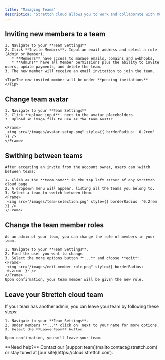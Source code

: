 ```yaml
---
title: "Managing Teams"
description: "Strettch cloud allows you to work and collaborate with multiple team members"
---
```


## Inviting new members to a team 


    1. Navigate to your **Team Settings**
    2. Click **Invite Members**. Input an email address and select a role (Admin or Member).
       * **Members** have access to manage emails, domains and webhooks.
       * **Admins** have all Member permissions plus the ability to invite users, update payments, and delete the team.
    3. The new member will receive an email invitation to join the team.
    
    <Tip>The new invited member will be under **pending invitations**</Tip>

## Change team avatar 


    1. Navigate to your **Team Settings**
    2. Click **upload input**. nect to the avatar placeholders.
    3. Upload an image file to use as the team avatar.

    <Frame>
     <img src="/images/avatar-setup.png" style={{ borderRadius: '0.2rem' }} />
    </Frame>

## Swithing between teams 

    After accepting an invite from the account owner, users can switch between teams:

    1. Click on the **team name** in the top left corner of any Strettch cloud page.
    2. A dropdown menu will appear, listing all the teams you belong to.
    3. Select a team to switch between them.
    <Frame>
     <img src="/images/team-selection.png" style={{ borderRadius: '0.2rem' }} />
    </Frame>

## Change the team member roles

    As an admin of your team, you can change the role of members in your team.

    1. Navigate to your **Team Settings**.
    2. Find the user you want to change.
    3. Select the more options button **...** and choose **edit**.
    <Frame>
     <img src="/images/edit-member-role.png" style={{ borderRadius: '0.2rem' }} />
    </Frame>
    Upon confirmation, your team member will be given the new role.

## Leave your Strettch cloud team

   If your team has another admin, you can leave your team by following these steps:

    1. Navigate to your **Team Settings**.
    2. Under members **...** click on  next to your name for more options.
    3. Select the **Leave Team** button.
     
    Upon confirmation, you will leave your team.

<Note>
  **Need help?** Contact our [support team](mailto:contact@strettch.com) or stay tuned at [our site](https://cloud.strettch.com).
</Note>
